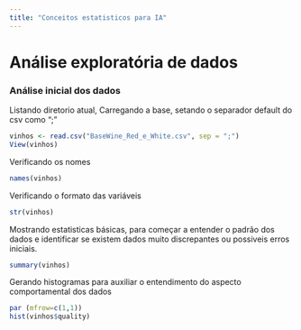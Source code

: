 ```yaml
---
title: "Conceitos estatisticos para IA"
---
```


# Análise exploratória de dados

### Análise inicial dos dados

Listando diretorio atual, Carregando a base, setando o separador default do csv como ";" 

```r
vinhos <- read.csv("BaseWine_Red_e_White.csv", sep = ";")
View(vinhos)
```

Verificando os nomes

```r
names(vinhos)
```
Verificando o formato das variáveis
```r
str(vinhos)
```

Mostrando estatisticas básicas, para começar a entender o padrão dos dados e identificar se existem dados muito discrepantes ou possiveis erros iniciais.
```r
summary(vinhos)
```

Gerando histogramas para auxiliar o entendimento do aspecto comportamental dos dados
```r
par (mfrow=c(1,1))
hist(vinhos$quality)

```

